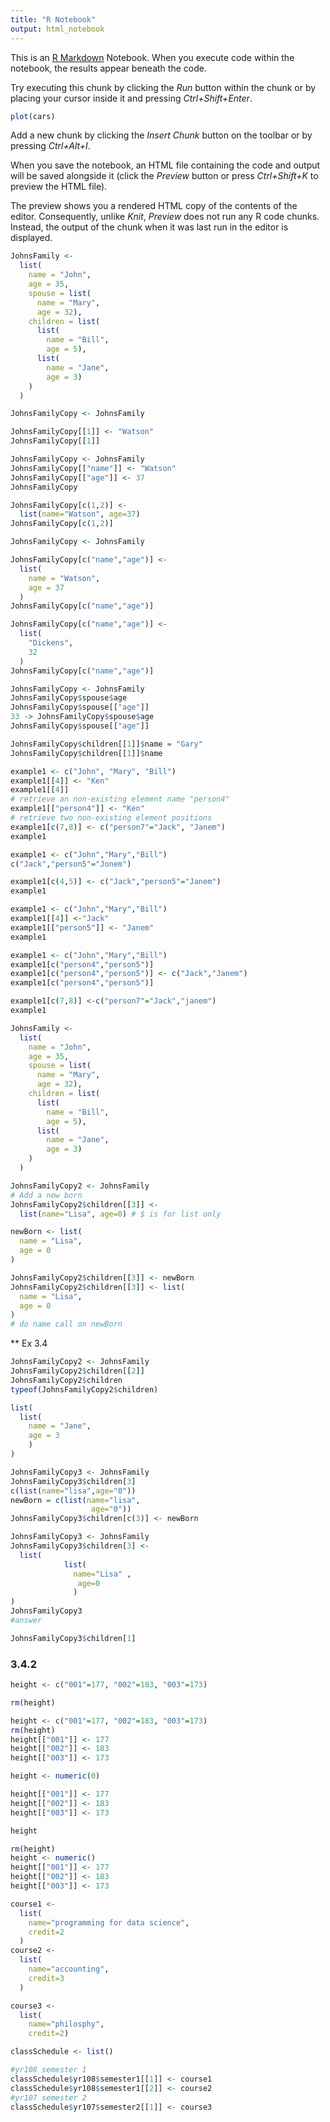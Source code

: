 ---
title: "R Notebook"
output: html_notebook
---

This is an [R Markdown](http://rmarkdown.rstudio.com) Notebook. When you execute code within the notebook, the results appear beneath the code. 

Try executing this chunk by clicking the *Run* button within the chunk or by placing your cursor inside it and pressing *Ctrl+Shift+Enter*. 

```{r}
plot(cars)
```

Add a new chunk by clicking the *Insert Chunk* button on the toolbar or by pressing *Ctrl+Alt+I*.

When you save the notebook, an HTML file containing the code and output will be saved alongside it (click the *Preview* button or press *Ctrl+Shift+K* to preview the HTML file).

The preview shows you a rendered HTML copy of the contents of the editor. Consequently, unlike *Knit*, *Preview* does not run any R code chunks. Instead, the output of the chunk when it was last run in the editor is displayed.
```{r}
JohnsFamily <-
  list(
    name = "John", 
    age = 35,
    spouse = list(
      name = "Mary", 
      age = 32),
    children = list(
      list(
        name = "Bill", 
        age = 5),
      list(
        name = "Jane", 
        age = 3)
    )
  )
```
```{r}
JohnsFamilyCopy <- JohnsFamily

JohnsFamilyCopy[[1]] <- "Watson" 
JohnsFamilyCopy[[1]]
```
```{r}
JohnsFamilyCopy <- JohnsFamily
JohnsFamilyCopy[["name"]] <- "Watson"
JohnsFamilyCopy[["age"]] <- 37
JohnsFamilyCopy
```

```{r}
JohnsFamilyCopy[c(1,2)] <- 
  list(name="Watson", age=37) 
JohnsFamilyCopy[c(1,2)]
```
```{r}
JohnsFamilyCopy <- JohnsFamily

JohnsFamilyCopy[c("name","age")] <-
  list(
    name = "Watson",
    age = 37
  )
JohnsFamilyCopy[c("name","age")]
```
```{r}
JohnsFamilyCopy[c("name","age")] <- 
  list(
    "Dickens",
    32
  )
JohnsFamilyCopy[c("name","age")]
```
```{r}
JohnsFamilyCopy <- JohnsFamily
JohnsFamilyCopy$spouse$age
JohnsFamilyCopy$spouse[["age"]]
33 -> JohnsFamilyCopy$spouse$age
JohnsFamilyCopy$spouse[["age"]]

JohnsFamilyCopy$children[[1]]$name = "Gary"
JohnsFamilyCopy$children[[1]]$name
```

```{r}
example1 <- c("John", "Mary", "Bill")
example1[[4]] <- "Ken" 
example1[[4]]
# retrieve an non-existing element name "person4"
example1[["person4"]] <- "Ken"
# retrieve two non-existing element positions
example1[c(7,8)] <- c("person7"="Jack", "Janem")
example1
```

```{r}
example1 <- c("John","Mary","Bill")
c("Jack","person5"="Jonem")

```

```{r}
example1[c(4,5)] <- c("Jack","person5"="Janem")
example1
```

```{r}
example1 <- c("John","Mary","Bill")
example1[[4]] <-"Jack"
example1[["person5"]] <- "Janem"
example1
```

```{r}
example1 <- c("John","Mary","Bill")
example1[c("person4","person5")]
example1[c("person4","person5")] <- c("Jack","Janem")
example1[c("person4","person5")]

```

```{r}
example1[c(7,8)] <-c("person7"="Jack","janem")
example1
```
```{r}
JohnsFamily <-
  list(
    name = "John", 
    age = 35,
    spouse = list(
      name = "Mary", 
      age = 32),
    children = list(
      list(
        name = "Bill", 
        age = 5),
      list(
        name = "Jane", 
        age = 3)
    )
  )
```

```{r}
JohnsFamilyCopy2 <- JohnsFamily
# Add a new born 
JohnsFamilyCopy2$children[[3]] <- 
  list(name="Lisa", age=0) # $ is for list only
```

```{r}
newBorn <- list(
  name = "Lisa",
  age = 0
)
```

```{r}
JohnsFamilyCopy2$children[[3]] <- newBorn
JohnsFamilyCopy2$children[[3]] <- list(
  name = "Lisa",
  age = 0
)
# do name call on newBorn
```
**
Ex 3.4
```{r}
JohnsFamilyCopy2 <- JohnsFamily
JohnsFamilyCopy2$children[[2]]
JohnsFamilyCopy2$children
typeof(JohnsFamilyCopy2$children)

list(
  list(
    name = "Jane",
    age = 3
    )
)
```

```{r}
JohnsFamilyCopy3 <- JohnsFamily
JohnsFamilyCopy3$children[3] 
c(list(name="lisa",age="0"))
newBorn = c(list(name="lisa",
                  age="0"))
JohnsFamilyCopy3$children[c(3)] <- newBorn
```

```{r}
JohnsFamilyCopy3 <- JohnsFamily
JohnsFamilyCopy3$children[3] <-
  list(
            list(
              name="Lisa" ,
               age=0
              )
)
JohnsFamilyCopy3
#answer
```

```{r}
JohnsFamilyCopy3$children[1]
```
### 3.4.2
```{r}
height <- c("001"=177, "002"=183, "003"=173)
```
```{r}
rm(height)
```
```{r}
height <- c("001"=177, "002"=183, "003"=173)
rm(height)
height[["001"]] <- 177
height[["002"]] <- 183
height[["003"]] <- 173
```
```{r}
height <- numeric(0)
```
```{r}
height[["001"]] <- 177
height[["002"]] <- 183
height[["003"]] <- 173
```

```{r}
height
```
```{r}
rm(height)
height <- numeric()
height[["001"]] <- 177
height[["002"]] <- 183
height[["003"]] <- 173
```
 
```{r}
course1 <- 
  list(
    name="programming for data science",
    credit=2
  )
course2 <- 
  list(
    name="accounting",
    credit=3
  )
```
 
```{r}
course3 <-
  list(
    name="philosphy",
    credit=2)
```
 
```{r}
classSchedule <- list()
```

```{r}
#yr108 semester 1
classSchedule$yr108$semester1[[1]] <- course1
classSchedule$yr108$semester1[[2]] <- course2
#yr107 semester 2
classSchedule$yr107$semester2[[1]] <- course3
```

